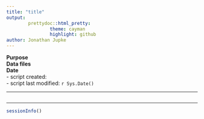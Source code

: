 ```yaml
---
title: "title"
output:
        prettydoc::html_pretty:
                theme: cayman
                highlight: github
author: Jonathan Jupke
---
```



**Purpose**     
**Data files**    
**Date**    
- script created:     
- script last modified: `r Sys.Date()`    

***    

```r
```


***    

```r
sessionInfo()
```

